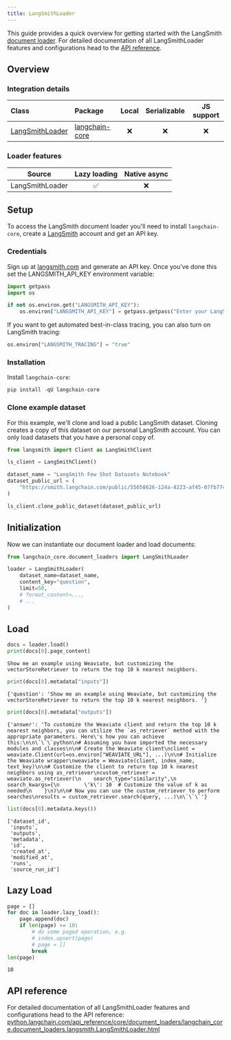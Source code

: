 ```yaml
---
title: LangSmithLoader
---
```


This guide provides a quick overview for getting started with the LangSmith [document loader](https://python.langchain.com/docs/concepts/document_loaders). For detailed documentation of all LangSmithLoader features and configurations head to the [API reference](https://python.langchain.com/api_reference/core/document_loaders/langchain_core.document_loaders.langsmith.LangSmithLoader.html).

## Overview

### Integration details

| Class | Package | Local | Serializable | JS support|
| :--- | :--- | :---: | :---: |  :---: |
| [LangSmithLoader](https://python.langchain.com/api_reference/core/document_loaders/langchain_core.document_loaders.langsmith.LangSmithLoader.html) | [langchain-core](https://python.langchain.com/api_reference/core/index.html) | ❌ | ❌ | ❌ |

### Loader features

| Source | Lazy loading | Native async
| :---: | :---: | :---: |
| LangSmithLoader | ✅ | ❌ |

## Setup

To access the LangSmith document loader you'll need to install `langchain-core`, create a [LangSmith](https://langsmith.com) account and get an API key.

### Credentials

Sign up at [langsmith.com](https://langsmith.com) and generate an API key. Once you've done this set the LANGSMITH_API_KEY environment variable:

```python
import getpass
import os

if not os.environ.get("LANGSMITH_API_KEY"):
    os.environ["LANGSMITH_API_KEY"] = getpass.getpass("Enter your LangSmith API key: ")
```

If you want to get automated best-in-class tracing, you can also turn on LangSmith tracing:

```python
os.environ["LANGSMITH_TRACING"] = "true"
```

### Installation

Install `langchain-core`:

```python
pip install -qU langchain-core
```

### Clone example dataset

For this example, we'll clone and load a public LangSmith dataset. Cloning creates a copy of this dataset on our personal LangSmith account. You can only load datasets that you have a personal copy of.

```python
from langsmith import Client as LangSmithClient

ls_client = LangSmithClient()

dataset_name = "LangSmith Few Shot Datasets Notebook"
dataset_public_url = (
    "https://smith.langchain.com/public/55658626-124a-4223-af45-07fb774a6212/d"
)

ls_client.clone_public_dataset(dataset_public_url)
```

## Initialization

Now we can instantiate our document loader and load documents:

```python
from langchain_core.document_loaders import LangSmithLoader

loader = LangSmithLoader(
    dataset_name=dataset_name,
    content_key="question",
    limit=50,
    # format_content=...,
    # ...
)
```

## Load

```python
docs = loader.load()
print(docs[0].page_content)
```

```output
Show me an example using Weaviate, but customizing the vectorStoreRetriever to return the top 10 k nearest neighbors.
```

```python
print(docs[0].metadata["inputs"])
```

```output
{'question': 'Show me an example using Weaviate, but customizing the vectorStoreRetriever to return the top 10 k nearest neighbors. '}
```

```python
print(docs[0].metadata["outputs"])
```

```output
{'answer': 'To customize the Weaviate client and return the top 10 k nearest neighbors, you can utilize the `as_retriever` method with the appropriate parameters. Here\'s how you can achieve this:\n\n\`\`\`python\n# Assuming you have imported the necessary modules and classes\n\n# Create the Weaviate client\nclient = weaviate.Client(url=os.environ["WEAVIATE_URL"], ...)\n\n# Initialize the Weaviate wrapper\nweaviate = Weaviate(client, index_name, text_key)\n\n# Customize the client to return top 10 k nearest neighbors using as_retriever\ncustom_retriever = weaviate.as_retriever(\n    search_type="similarity",\n    search_kwargs={\n        \'k\': 10  # Customize the value of k as needed\n    }\n)\n\n# Now you can use the custom_retriever to perform searches\nresults = custom_retriever.search(query, ...)\n\`\`\`'}
```

```python
list(docs[0].metadata.keys())
```

```output
['dataset_id',
 'inputs',
 'outputs',
 'metadata',
 'id',
 'created_at',
 'modified_at',
 'runs',
 'source_run_id']
```

## Lazy Load

```python
page = []
for doc in loader.lazy_load():
    page.append(doc)
    if len(page) >= 10:
        # do some paged operation, e.g.
        # index.upsert(page)
        # page = []
        break
len(page)
```

```output
10
```

## API reference

For detailed documentation of all LangSmithLoader features and configurations head to the API reference: [python.langchain.com/api_reference/core/document_loaders/langchain_core.document_loaders.langsmith.LangSmithLoader.html](https://python.langchain.com/api_reference/core/document_loaders/langchain_core.document_loaders.langsmith.LangSmithLoader.html)
